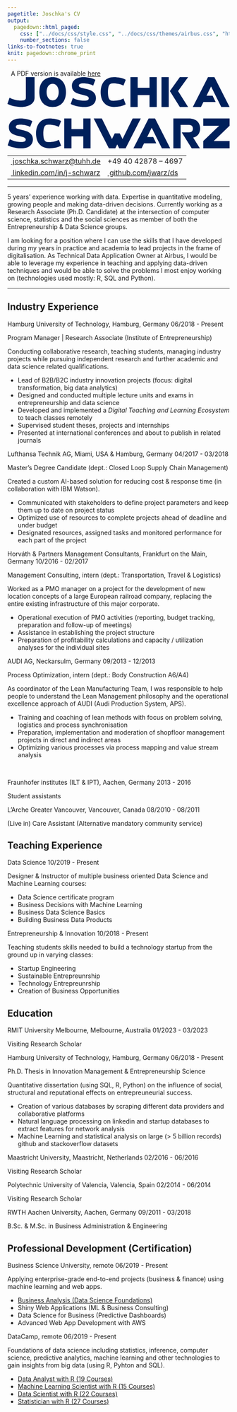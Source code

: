 ```yaml
---
pagetitle: Joschka's CV
output:
  pagedown::html_paged:
    css: ["../docs/css/style.css", "../docs/css/themes/airbus.css", "https://use.fontawesome.com/releases/v6.1.1/css/all.css"]
    number_sections: false
links-to-footnotes: true
knit: pagedown::chrome_print
---
```


<!-- disable phone number linking in Mobile Safari? -->
<meta name="format-detection" content="telephone=no">

<!-- Load CSS & Fonts -->
<!-- see lhi.css -->

<!-- CONTENT -->
<div class="pdf-link"><i class="fas fa-file-pdf fa-fw"></i>&nbsp; A PDF version is available <a href="https://github.com/jwarz/cv/raw/main/pdf/airbus.pdf" download="classic.pdf">here</a></div>
<div class="cv-page-wrapper">
<div class="cv-head-wrapper">
<div class="cv-head-left">
<div class="svg-container-outer">
<div class="svg-container-inner">
<svg version="1.1" id="Layer_1" xmlns="http://www.w3.org/2000/svg" viewBox="0 0 1481.1 473.1" fill="#00205B">
<polygon points="1481.1,323 1375.4,424.8 1481.1,424.8 1481.1,473.1 1305.6,473.1 1305.6,424.8 1411.2,323 1305.6,323 
	1305.6,274.7 1481.1,274.7 "/>
<path d="M1284.7,341.1c0-37.8-24.8-66.4-75.8-66.4h-102.7v198.4h48.3V317.6h54.7c20.2,0,27.5,11.5,27.5,24.8
	c0,13.6-7.5,24.8-27.8,24.8h-46.8l66.4,106h55c0,0-45.3-71.3-45-71.3C1266.6,395.2,1284.7,375.6,1284.7,341.1"/>
<polygon points="972.1,398.2 931.4,398.2 961.5,337.2 962.1,337.2 1029.8,473.1 1085.3,473.1 984.2,274.7 941.3,274.7 
	840.1,473.1 894.5,473.1 910.9,439.9 992.3,439.9 "/>
<polygon points="834.9,274.7 767.8,410.6 767.2,410.6 748.9,373.9 715.4,373.9 697.2,410.6 696.9,410.6 696.6,410.6 
	629.5,274.7 575.1,274.7 676.3,473.1 719.2,473.1 732.2,447.7 745.2,473.1 788,473.1 889.2,274.7 "/>
<polygon points="505.9,274.7 505.9,345.5 427.1,345.5 427.1,274.7 378.8,274.7 378.8,473.1 427.1,473.1 427.1,393.8 
	505.9,393.8 505.9,473.1 554.2,473.1 554.2,274.7 "/>
<path d="M277.1,432.2c-14.6,0-22.6-1.7-29.3-11.8c-6.7-10.1-8.4-31.7-8.4-46.5c0-14.7,1.7-36.4,8.4-46.5
	s14.6-11.8,29.3-11.8c24,0.2,52.3,6.5,65.7,15.3l15.1-38.9c-18.1-11.4-49.7-17.4-78.3-17.4s-50.7,9.8-65.8,27.1
	c-15,17.3-23,42.1-23,72.1s7.9,54.8,23,72.1c15,17.3,37.2,27.1,65.8,27.1s60.1-6,78.3-17.4l-15.1-38.9
	C329.4,425.7,301.1,432,277.1,432.2z"/>
<path d="M109.7,354.4c-44-10.7-53.6-11.7-53.6-24.3c0-9.7,11-14.5,29.5-14.5c24.6,0,50.8,6.2,65.8,15.4l14.8-38.8
	c-19.1-10.1-47.2-17.4-79.9-17.4c-49,0-76.5,24.3-76.5,57.1c0,35.2,20.6,49.5,67.8,59.7c36.8,8.1,44.6,13.2,44.6,23.5
	c0,11.2-10.1,16.2-30.1,16.2c-29,0-55.2-7-76.2-18.5L1.7,453.1c22.9,12.2,57.1,20,91.5,20c48.1,0,76.8-22.3,76.8-59.7
	C170,383.5,150.6,364.2,109.7,354.4"/>
<polygon points="1367.9,123.5 1327.2,123.5 1357.3,62.5 1357.9,62.5 1425.5,198.4 1481.1,198.4 1379.9,0 1337.1,0 
	1235.9,198.4 1290.2,198.4 1306.6,165.2 1388.1,165.2 "/>
<g>
	<rect x="1027.1" y="0" width="48.3" height="198.4"/>
	<polygon points="1204.4,0 1149.4,0 1083,92.4 1149.4,198.4 1204.4,198.4 1137.4,92.4 	"/>
</g>
<polygon points="947.3,0 947.3,70.8 868.5,70.8 868.5,0 820.1,0 820.1,198.4 868.5,198.4 868.5,119.1 947.3,119.1 
	947.3,198.4 995.6,198.4 995.6,0 "/>
<path d="M707.9,157.5c-14.6,0-22.6-1.7-29.3-11.8s-8.4-31.7-8.4-46.5s1.7-36.4,8.4-46.5s14.6-11.8,29.3-11.8
	c24,0.2,52.3,6.5,65.7,15.3l15.1-38.9C770.5,6,738.9,0,710.4,0s-50.7,9.8-65.8,27.1c-15,17.3-23,42.1-23,72.1s7.9,54.8,23,72.1
	c15,17.3,37.2,27.1,65.8,27.1c28.5,0,60.1-6,78.3-17.4l-15.1-38.9C760.2,151,731.9,157.3,707.9,157.5z"/>
<path d="M529.9,79.7c-44-10.7-53.6-11.7-53.6-24.3c0-9.7,11-14.5,29.5-14.5c24.6,0,50.8,6.2,65.8,15.4l14.8-38.8
	C567.3,7.2,539.2,0,506.5,0c-49,0-76.5,24.3-76.5,57.1c0,35.2,20.6,49.5,67.8,59.7c36.8,8.1,44.6,13.2,44.6,23.5
	c0,11.2-10.1,16.2-30.1,16.2c-29,0-55.2-7-76.2-18.5l-14.2,40.6c22.9,12.2,57.1,20,91.5,20c48.1,0,76.8-22.3,76.8-59.7
	C590.2,108.8,570.8,89.5,529.9,79.7"/>
<path d="M301.4,0c-57.1,0-88.7,39.2-88.7,99.2s31.6,99.2,88.7,99.2s89-39.2,89-99.2S358.4,0,301.4,0z M301.4,154.4
	c-26.6,0-40.2-25.7-40.2-55.1c0-29.5,13.6-55.1,40.2-55.1c26.9,0,40.5,25.7,40.5,55.1S328.3,154.4,301.4,154.4z"/>
<path d="M123,0c0,0,0,128.5,0,139c0,11.4-10.3,16.6-30.8,16.6c-29.6,0-56.3-7.2-77.8-18.9L0,178
	c23.4,12.4,58.3,20.4,93.4,20.4c49.1,0,87.7-22.8,87.7-60.9c0-30.6,0-137.5,0-137.5H123z"/>
</svg>
</div>
</div>
<table class="cv-contact-table">
<tr>
<td><i class="fa fa-envelope fa-fw"></i><a class="no-hyper" href="mailto:joschka.schwarz@tuhh.de">&nbsp;joschka.schwarz@tuhh.de</a></td>
<td><i class="fa fa-phone fa-fw"></i> +49 40 42878 – 4697</td>
</tr>
<tr>
<td><i class="fa-brands fa-linkedin fa-fw"></i><a class="no-hyper" target="_blank" href="https://linkedin.com/in/j-schwarz">&nbsp;linkedin.com/in/j-schwarz</a></td>
<td><i class="fa-brands fa-github fa-fw"></i><a class="no-hyper" target="_blank" href="https://github.com/jwarz/data-scientists-tools">&nbsp;github.com/jwarz/ds</a></td>
</tr>
</table>
</div>
<div class="cv-head-right2"></div>
</div>
<hr>
<p>
5 years' experience working with data. Expertise in quantitative modeling, growing people and making data-driven decisions. Currently working as a <span class="cv-entry-employer">Research Associate (Ph.D. Candidate)</span> at the intersection of computer science, statistics and the social sciences as member of both the <span class="cv-entry-employer">Entrepreneurship & Data Science</span> groups.</p>
<p>I am looking for a position where I can use the skills that I have developed during my years in practice and academia to lead projects in the frame of digitalisation. As <span class="cv-entry-employer">Technical Data Application Owner</span> at Airbus, I would be able to leverage my experience in teaching and applying data-driven techniques and would be able to solve the problems I most enjoy working on (technologies used mostly: <span class="cv-entry-employer">R, SQL and Python</span>).</p>
<hr>
<!-- Chapter: PROFESSIONAL EXPERIENCE -->
<h2 class="h-first">
<span class="fa-stack fa-2x small">
<i class="fa-solid fa-square-full fa-stack-2x"></i>
<i class="fa fa-suitcase fa-fw fa-stack-1x"></i>
</span>
<span>Industry Experience</span>
</h2>
<!-- Exp 1: TUHH -->
<div class="cv-entry-main">
<p class="cv-entry-top-line">
<span class="cv-entry-employer">Hamburg University of Technology, </span>
<span class="cv-entry-location">Hamburg, Germany</span>
<span class="cv-entry-date">06/2018 - Present</span>
</p>
<p class="cv-entry-job-title">
Program Manager | Research Associate (Institute of Entrepreneurship)
</p>
<p class="cv-entry-desc">Conducting collaborative research, teaching students, managing industry projects while pursuing independent research and further academic and data science related qualifications.</p>
<ul>
<li>Lead of B2B/B2C industry innovation projects (focus: digital transformation, big data analytics)</li>
<li>Designed and conducted multiple lecture units and exams in entrepreneurship and data science</li>
<li>Developed and implemented a <i>Digital Teaching and Learning Ecosystem</i> to teach classes remotely</li>
<li>Supervised student theses, projects and internships</li>
<li>Presented at international conferences and about to publish in related journals</li>
</ul>
</div>
<!-- Exp 2: Lufthansa -->
<div class="cv-entry-main">
<p class="cv-entry-top-line">
<span class="cv-entry-employer">Lufthansa Technik AG, </span>
<span class="cv-entry-location">Miami, USA & Hamburg, Germany</span>
<span class="cv-entry-date">04/2017 - 03/2018</span>
</p>
<p class="cv-entry-job-title">
Master’s Degree Candidate (dept.: Closed Loop Supply Chain Management)
</p>
<p class="cv-entry-desc">Created a custom AI-based solution for reducing cost & response time (in collaboration with IBM Watson).</p>
<ul>
<li>Communicated with stakeholders to define project parameters and keep them up to date on project status</li>
<li>Optimized use of resources to complete projects ahead of deadline and under budget</li>
<li>Designated resources, assigned tasks and monitored performance for each part of the project</li>
</ul>
</div>
<!-- Exp 3: Horvath -->
<div class="cv-entry-main">
<p class="cv-entry-top-line">
<span class="cv-entry-employer">Horváth & Partners Management Consultants, </span>
<span class="cv-entry-location">Frankfurt on the Main, Germany</span>
<span class="cv-entry-date">10/2016 - 02/2017</span>
</p>
<p class="cv-entry-job-title">
Management Consulting, intern (dept.: Transportation, Travel & Logistics)
</p>
<p class="cv-entry-desc">Worked as a PMO manager on a project for the development of new location concepts of a large European railroad company, replacing the entire existing infrastructure of this major corporate.</p>
<ul>
<li>Operational execution of PMO activities (reporting, budget tracking, preparation and follow-up of meetings)</li>
<li>Assistance in establishing the project structure</li>
<li>Preparation of profitability calculations and capacity / utilization analyses for the individual sites</li>
</ul>
</div>
<!-- Exp 4: AUDI -->
<div class="cv-entry-main">
<p class="cv-entry-top-line">
<span class="cv-entry-employer">AUDI AG, </span>
<span class="cv-entry-location">Neckarsulm, Germany</span>
<span class="cv-entry-date">09/2013 - 12/2013</span>
</p>
<p class="cv-entry-job-title">
Process Optimization, intern (dept.: Body Construction A6/A4)
</p>
<p class="cv-entry-desc">As coordinator of the Lean Manufacturing Team, I was responsible to help people to understand the Lean Management philosophy and the operational excellence approach of AUDI (Audi Production System, APS).</p>
<p>
<ul>
<li>Training and coaching of lean methods with focus on problem solving, logistics and process synchronisation</li>
<li>Preparation, implementation and moderation of shopfloor management projects in direct and indirect areas</li>
<li>Optimizing various processes via process mapping and value stream analysis</li>
</ul>
</p>
</div>
<br class="pageBreak">
<!-- Exp 5: IPT / ILT -->
<div class="cv-entry-main">
<p class="cv-entry-top-line">
<span class="cv-entry-employer">Fraunhofer institutes (ILT & IPT), </span>
<span class="cv-entry-location">Aachen, Germany</span>
<span class="cv-entry-date">2013 - 2016</span>
</p>
<p class="cv-entry-job-title">
Student assistants
</p>
</div>
<!-- Exp 6: L'Arche -->
<div class="cv-entry-main">
<p class="cv-entry-top-line">
<span class="cv-entry-employer">L'Arche Greater Vancouver, </span>
<span class="cv-entry-location">Vancouver, Canada</span>
<span class="cv-entry-date">08/2010 - 08/2011</span>
</p>
<p class="cv-entry-job-title">
(Live in) Care Assistant (Alternative mandatory community service)
</p>
</div>
<!-- Chapter: TEACHING -->
<h2>
<span class="fa-stack fa-2x small">
<i class="fa-solid fa-square-full fa-stack-2x" style="color: #00205b;"></i>
<i class="fa fa-chalkboard-teacher fa-fw fa-stack-1x"></i>
</span>
<span>Teaching Experience</span>
</h2>
<!-- Exp 1 -->
<div class="cv-entry-main">
<p class="cv-entry-top-line">
<span class="cv-entry-employer">Data Science</span>
<!-- <span>Hamburg, Germany</span> -->
<span class="cv-entry-date">10/2019 - Present</span>
</p>
<p class="cv-entry-desc">Designer & Instructor of multiple business oriented Data Science and Machine Learning courses:</p>
<ul class="two-col no-bottom">
<li>Data Science certificate program</li>
<li>Business Decisions with Machine Learning</li>
<li>Business Data Science Basics</li>
<li>Building Business Data Products</li>
</ul>
</div>
<!-- Exp 1 -->
<div class="cv-entry-main">
<p class="cv-entry-top-line">
<span class="cv-entry-employer">Entrepreneurship & Innovation</span>
<!-- <span>Hamburg, Germany</span> -->
<span class="cv-entry-date">10/2018 - Present</span>
</p>
<p class="cv-entry-desc">Teaching students skills needed to build a technology startup from the ground up in varying classes:</p>
<ul class="two-col no-bottom">
<li>Startup Engineering</li>
<li>Sustainable Entrepreunrship</li>
<li>Technology Entrepreunrship</li>
<li>Creation of Business Opportunities</li>
</ul>
</div>
<!-- Chapter: EDUCATION -->
<h2>
<span class="fa-stack fa-2x small">
<i class="fa-solid fa-square-full fa-stack-2x" style="color: #00205b;"></i>
<i class="fa fa-graduation-cap fa-fw fa-stack-1x"></i>
</span>
<span>Education</span>
</h2>
<!-- Exp 0 -->
<div class="cv-entry-main">
<p class="cv-entry-top-line">
<span class="cv-entry-employer">RMIT University Melbourne, </span>
<span class="cv-entry-location">Melbourne, Australia</span>
<span class="cv-entry-date">01/2023 - 03/2023</span>
</p>
<p class="cv-entry-job-title">
Visiting Research Scholar
</p>
</div>
<!-- Exp 1 -->
<div class="cv-entry-main">
<p class="cv-entry-top-line">
<span class="cv-entry-employer">Hamburg University of Technology, </span>
<span class="cv-entry-location">Hamburg, Germany</span>
<span class="cv-entry-date">06/2018 - Present</span>
</p>
<p class="cv-entry-job-title">
Ph.D. Thesis in Innovation Management & Entrepreneurship Science
</p>
<p class="cv-entry-desc">Quantitative dissertation (using SQL, R, Python) on the influence of social, structural and reputational effects on entrepreuneurial success.</p>
<ul>
<li>Creation of various databases by scraping different data providers and collaborative platforms</li>
<li>Natural language processing on linkedin and startup databases to extract features for network analysis</li>
<li>Machine Learning and statistical analysis on large (> 5 billion records) github and stackoverflow datasets</li>
</ul>
</div>
<!-- Exp 2 -->
<div class="cv-entry-main">
<p class="cv-entry-top-line">
<span class="cv-entry-employer">Maastricht University, </span>
<span class="cv-entry-location">Maastricht, Netherlands</span>
<span class="cv-entry-date">02/2016 - 06/2016</span>
</p>
<p class="cv-entry-job-title">
Visiting Research Scholar
</p>
</div>
<!-- Exp 3 -->
<div class="cv-entry-main">
<p class="cv-entry-top-line">
<span class="cv-entry-employer">Polytechnic University of Valencia, </span>
<span class="cv-entry-location">Valencia, Spain</span>
<span class="cv-entry-date">02/2014 - 06/2014</span>
</p>
<p class="cv-entry-job-title">
Visiting Research Scholar
</p>
</div>
<!-- Exp 4 -->
<div class="cv-entry-main">
<p class="cv-entry-top-line">
<span class="cv-entry-employer">RWTH Aachen University, </span>
<span class="cv-entry-location">Aachen, Germany</span>
<span class="cv-entry-date">09/2011 - 03/2018</span>
</p>
<p class="cv-entry-job-title">
B.Sc. & M.Sc. in Business Administration & Engineering
</p>
</div>
<!-- Chapter: PROF DEV -->
<h2>
<span class="fa-stack fa-2x small">
<i class="fa-solid fa-square-full fa-stack-2x" style="color: #00205b;"></i>
<i class="fa fa-book fa-fw fa-stack-1x"></i>
</span>
<span>Professional Development (Certification)</span>
</h2>
<!-- Exp 1: BUSINESS SCIENCE UNIVERSITY -->
<div class="cv-entry-main">
<p class="cv-entry-top-line">
<span class="cv-entry-employer">Business Science University, </span>
<span>remote</span>
<span class="cv-entry-date">06/2019 - Present</span>
</p>
<p class="cv-entry-desc">Applying enterprise-grade end-to-end projects (business & finance) using machine learning and web apps.</p>
<ul class="two-col">
<li><a class="no-hyper" target="_blank" href="https://www.dropbox.com/s/nlskcws7fsvcsaq/certificate-of-completion-for-ds4b-101-r-business-analysis-with-r.pdf">Business Analysis (Data Science Foundations)</a></li>
<li>Shiny Web Applications (ML & Business Consulting)</li>
<li>Data Science for Business (Predictive Dashboards)</li>
<li>Advanced Web App Development with AWS</li>
</ul>
</div>
<!-- Exp 2: DATACAMP -->
<div class="cv-entry-main">
<p class="cv-entry-top-line">
<span class="cv-entry-employer">DataCamp, </span>
<span>remote</span>
<span class="cv-entry-date">06/2019 - Present</span>
</p>
<p class="cv-entry-desc">Foundations of data science including statistics, inference, computer science, predictive analytics, machine learning and other technologies to gain insights from big data (using R, Pyhton and SQL).</p>
<ul class="two-col">
<li><a class="no-hyper" target="_blank" href="https://www.datacamp.com/statement-of-accomplishment/track/34d209775a4c2da4dc9785417d18a38ecae0dee0">Data Analyst with R (19 Courses)</a></li>
<li><a class="no-hyper" target="_blank" href="https://www.datacamp.com/statement-of-accomplishment/track/d76aee0c9ae23f645d110c7cc84f29ab56e98ffc">Machine Learning Scientist with R (15 Courses)</a></li>
<li><a class="no-hyper" target="_blank" href="https://www.datacamp.com/statement-of-accomplishment/track/0abda65dd30dc07e9042a833613f24e2d922c47c">Data Scientist with R (22 Courses)</a></li>
<li><a class="no-hyper" target="_blank" href="">Statistician with R (27 Courses)</li>
</ul>
</div>
</div>